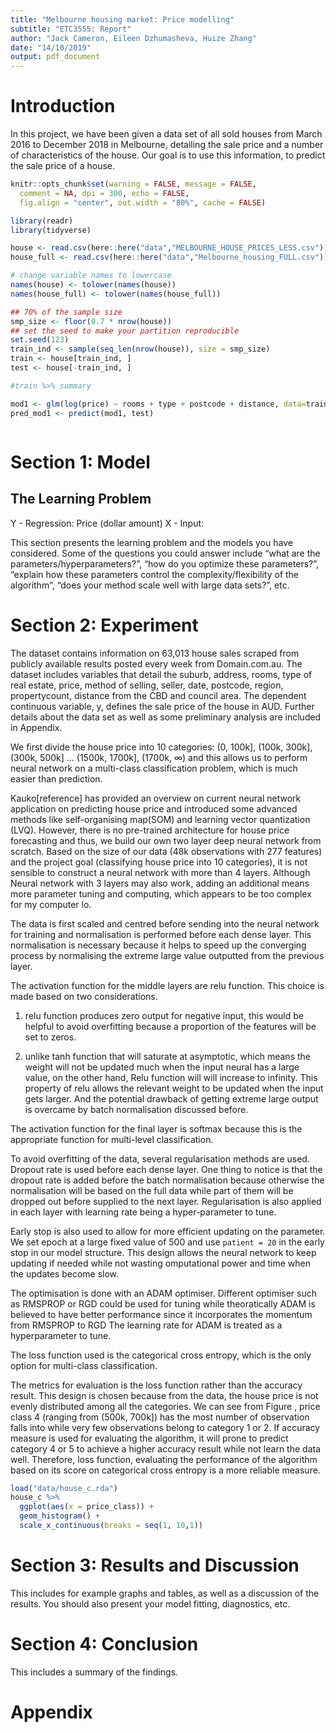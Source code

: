 ```yaml
---
title: "Melbourne housing market: Price modelling"
subtitle: "ETC3555: Report"
author: "Jack Cameron, Eileen Dzhumasheva, Huize Zhang"
date: "14/10/2019"
output: pdf_document
---
```


# Introduction

In this project, we have been given a data set of all sold houses from March 2016 to December 2018 in Melbourne, detailing the sale price and a number of characteristics of the house. Our goal is to use this information, to predict the sale price of a house. 

```r
knitr::opts_chunk$set(warning = FALSE, message = FALSE, 
  comment = NA, dpi = 300, echo = FALSE,
  fig.align = "center", out.width = "80%", cache = FALSE)
```

```r
library(readr)
library(tidyverse)
```


```r
house <- read.csv(here::here("data","MELBOURNE_HOUSE_PRICES_LESS.csv"))
house_full <- read.csv(here::here("data","Melbourne_housing_FULL.csv"))
```

```r
# change variable names to lowercase
names(house) <- tolower(names(house))
names(house_full) <- tolower(names(house_full))
```

```r
## 70% of the sample size
smp_size <- floor(0.7 * nrow(house))
## set the seed to make your partition reproducible
set.seed(123)
train_ind <- sample(seq_len(nrow(house)), size = smp_size)
train <- house[train_ind, ]
test <- house[-train_ind, ]
```

```r
#train %>% summary
```

```r
mod1 <- glm(log(price) ~ rooms + type + postcode + distance, data=train, family = gaussian)
pred_mod1 <- predict(mod1, test)


```

```r

```


# Section 1: Model

## The Learning Problem

Y - Regression: Price (dollar amount)
X - Input: 


This section presents the learning problem and the models you have considered. Some of the questions you could answer include “what are the parameters/hyperparameters?”, “how do you optimize these parameters?”, “explain how these parameters control the complexity/flexibility of the algorithm”, “does your method scale well with large data sets?”, etc.

# Section 2: Experiment


The dataset contains information on 63,013 house sales scraped from publicly available results posted every week from Domain.com.au. The dataset includes variables that detail the suburb, address, rooms, type of real estate, price, method of selling, seller, date, postcode, region, propertycount, distance from the CBD and council area. The dependent continuous variable, y, defines the sale price of the house in AUD. Further details about the data set as well as some preliminary analysis are included in Appendix.

We first divide the house price into 10 categories: (0, 100k], (100k, 300k], (300k, 500k] ... (1500k, 1700k], (1700k, $\infty$) and this allows us to perform neural network on a multi-class classification problem, which is much easier than prediction. 

Kauko[reference] has provided an overview on current neural network application on predicting  house price and introduced some advanced methods like self-organising map(SOM) and learning vector quantization (LVQ). However, there is no pre-trained architecture for house price forecasting and thus, we build our own two layer deep neural network from scratch. Based on the size of our data (48k observations with 277 features) and the project goal (classifying house price into 10 categories), it is not sensible to construct a neural network with more than 4 layers. Although Neural network with 3 layers may also work, adding an additional means more parameter tuning and computing, which appears to be too complex for my computer lo. 

The data is first scaled and centred before sending into the neural network for training and normalisation is performed before each dense layer. This normalisation is 
necessary because it helps to speed up the converging process by normalising the extreme large value outputted from the previous layer. 

The activation function for the middle layers are relu function. This choice is made based on two considerations. 

1) relu function produces zero output for negative input, this would be helpful to avoid overfitting because a proportion of the features will be set to zeros. 

2) unlike tanh function that  will saturate at asymptotic, which means the weight will not be updated much when the input neural has a large value, on the other hand, Relu function will will increase to infinity. This property of relu allows the relevant weight to be updated when the input gets larger. And the potential drawback of getting extreme large output is overcame by batch normalisation discussed before. 

The activation function for the final layer is softmax because this is the appropriate function for multi-level classification. 

To avoid overfitting of the data, several regularisation methods are used. Dropout rate is used before each dense layer. One thing to notice is that the dropout rate is added before the batch normalisation because otherwise the normalisation will be based on the full data while part of them will be dropped out before supplied to the next layer. Regularisation is also applied in each layer with learning rate being a hyper-parameter to tune. 

Early stop is also used to allow for more efficient updating on the parameter. We set epoch at a large fixed value of 500 and use `patient = 20` in the early stop in our model structure. This design allows the neural network to keep updating if needed while not wasting omputational power and time when the updates become slow.

The optimisation is done with an ADAM optimiser. Different optimiser such as RMSPROP or RGD could be used for tuning while theoratically ADAM is believed to have better performance since it incorporates the momentum from RMSPROP to RGD The learning rate for ADAM is treated as a hyperparameter to tune. 

The loss function used is the categorical cross entropy, which is the only option for multi-class classification. 

The metrics for evaluation is the loss function rather than the accuracy result. This design is chosen because from the data, the house price is not evenly distributed among all the categories. We can see from Figure \ref{fig:price-class}, price class 4 (ranging from (500k, 700k]) has the most number of observation falls into while very few observations belong to category 1 or 2. If accuracy measure is used for evaluating the algorithm, it will prone to predict category 4 or 5 to achieve a higher accuracy result while not learn the data well. Therefore, loss function, evaluating the performance of the algorithm based on its score on categorical cross entropy is a more reliable measure. 

```r
load("data/house_c.rda")
house_c %>% 
  ggplot(aes(x = price_class)) + 
  geom_histogram() +
  scale_x_continuous(breaks = seq(1, 10,1))
```





# Section 3: Results and Discussion
This includes for example graphs and tables, as well as a discussion of the results. You should also present your model fitting, diagnostics, etc.

# Section 4: Conclusion
This includes a summary of the findings.

# Appendix

